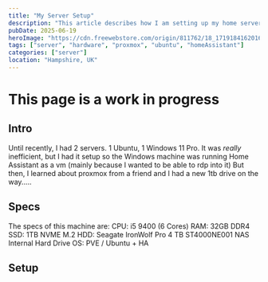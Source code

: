 ```yaml
---
title: "My Server Setup"
description: "This article describes how I am setting up my home server"
pubDate: 2025-06-19
heroImage: "https://cdn.freewebstore.com/origin/811762/18_1719184162016.webp"
tags: ["server", "hardware", "proxmox", "ubuntu", "homeAssistant"]
categories: ["server"]
location: "Hampshire, UK"
---
```


# This page is a work in progress

## Intro

Until recently, I had 2 servers.
1 Ubuntu, 1 Windows 11 Pro.
It was *really* inefficient, but I had it setup so the Windows machine was running Home Assistant as a vm (mainly because I wanted to be able to rdp into it)
But then, I learned about proxmox from a friend and I had a new 1tb drive on the way.....

## Specs

The specs of this machine are:
CPU: i5 9400 (6 Cores)
RAM: 32GB DDR4
SSD: 1TB NVME M.2
HDD: Seagate IronWolf Pro 4 TB ST4000NE001 NAS Internal Hard Drive
OS: PVE / Ubuntu + HA

## Setup

